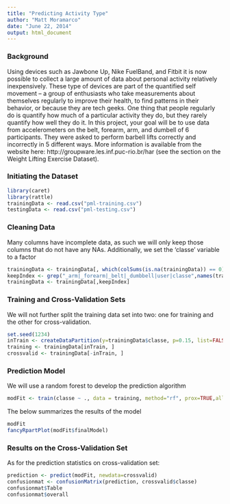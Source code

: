 ```yaml
---
title: "Predicting Activity Type"
author: "Matt Moramarco"
date: "June 22, 2014"
output: html_document
---
```


### Background

Using devices such as Jawbone Up, Nike FuelBand, and Fitbit it is now possible to collect a large amount of data about personal activity relatively inexpensively. These type of devices are part of the quantified self movement – a group of enthusiasts who take measurements about themselves regularly to improve their health, to find patterns in their behavior, or because they are tech geeks. One thing that people regularly do is quantify how much of a particular activity they do, but they rarely quantify how well they do it. In this project, your goal will be to use data from accelerometers on the belt, forearm, arm, and dumbell of 6 participants. They were asked to perform barbell lifts correctly and incorrectly in 5 different ways. More information is available from the website here: http://groupware.les.inf.puc-rio.br/har (see the section on the Weight Lifting Exercise Dataset).

### Initiating the Dataset

```r
library(caret)
library(rattle)
trainingData <- read.csv("pml-training.csv")
testingData <- read.csv("pml-testing.csv")
```

### Cleaning Data

Many columns have incomplete data, as such we will only keep those columns that do not have any NAs. Additionally, we set the 'classe' variable to a factor 
```r
trainingData <- trainingData[, which(colSums(is.na(trainingData)) == 0)]
keepIndex <- grep("_arm|_forearm|_belt|_dumbbell|user|classe",names(trainingData))
trainingData <- trainingData[,keepIndex]
```

### Training and Cross-Validation Sets

We will not further split the training data set into two: one for training and the other for cross-validation.
```r
set.seed(1234)
inTrain <- createDataPartition(y=trainingData$classe, p=0.15, list=FALSE)
training <- trainingData[inTrain, ]
crossvalid <- trainingData[-inTrain, ]
```

### Prediction Model

We will use a random forest to develop the prediction algorithm

```r
modFit <- train(classe ~ ., data = training, method="rf", prox=TRUE,allowParallel=T,trControl=trainControl(method='cv',number=4), ntrees=750)
```

The below summarizes the results of the model
```r
modFit
fancyRpartPlot(modFit$finalModel)
```

### Results on the Cross-Validation Set

As for the prediction statistics on cross-validation set:

```r
prediction <- predict(modFit, newdata=crossvalid)
confusionmat <- confusionMatrix(prediction, crossvalid$classe)
confusionmat$Table
confusionmat$overall
```
